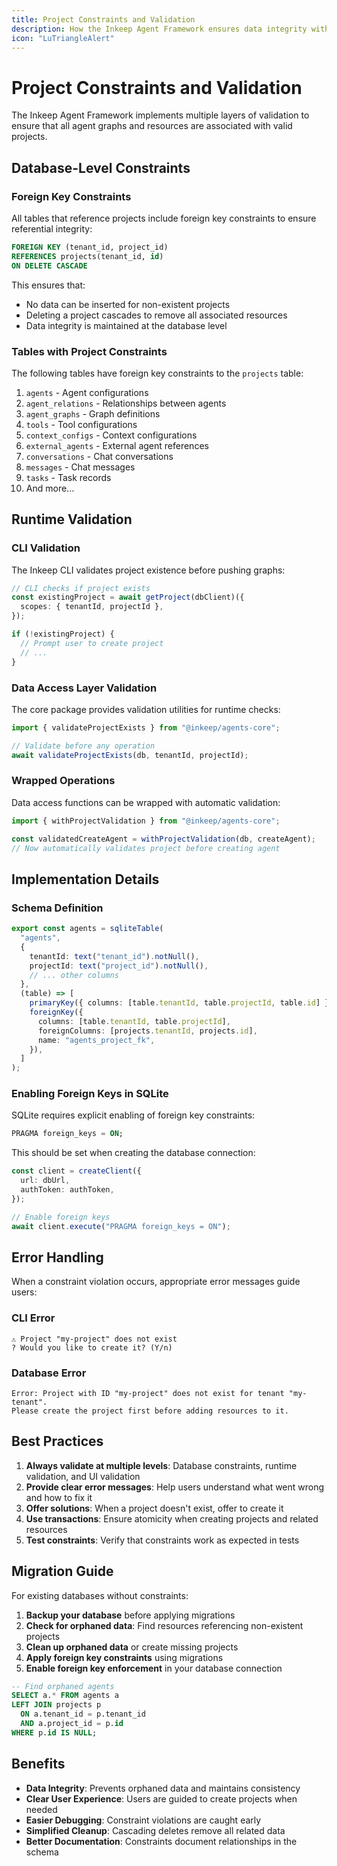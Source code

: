 ```yaml
---
title: Project Constraints and Validation
description: How the Inkeep Agent Framework ensures data integrity with project constraints
icon: "LuTriangleAlert"
---
```


# Project Constraints and Validation

The Inkeep Agent Framework implements multiple layers of validation to ensure that all agent graphs and resources are associated with valid projects.

## Database-Level Constraints

### Foreign Key Constraints

All tables that reference projects include foreign key constraints to ensure referential integrity:

```sql
FOREIGN KEY (tenant_id, project_id)
REFERENCES projects(tenant_id, id)
ON DELETE CASCADE
```

This ensures that:

- No data can be inserted for non-existent projects
- Deleting a project cascades to remove all associated resources
- Data integrity is maintained at the database level

### Tables with Project Constraints

The following tables have foreign key constraints to the `projects` table:

1. `agents` - Agent configurations
2. `agent_relations` - Relationships between agents
3. `agent_graphs` - Graph definitions
4. `tools` - Tool configurations
5. `context_configs` - Context configurations
6. `external_agents` - External agent references
7. `conversations` - Chat conversations
8. `messages` - Chat messages
9. `tasks` - Task records
10. And more...

## Runtime Validation

### CLI Validation

The Inkeep CLI validates project existence before pushing graphs:

```typescript
// CLI checks if project exists
const existingProject = await getProject(dbClient)({
  scopes: { tenantId, projectId },
});

if (!existingProject) {
  // Prompt user to create project
  // ...
}
```

### Data Access Layer Validation

The core package provides validation utilities for runtime checks:

```typescript
import { validateProjectExists } from "@inkeep/agents-core";

// Validate before any operation
await validateProjectExists(db, tenantId, projectId);
```

### Wrapped Operations

Data access functions can be wrapped with automatic validation:

```typescript
import { withProjectValidation } from "@inkeep/agents-core";

const validatedCreateAgent = withProjectValidation(db, createAgent);
// Now automatically validates project before creating agent
```

## Implementation Details

### Schema Definition

```typescript
export const agents = sqliteTable(
  "agents",
  {
    tenantId: text("tenant_id").notNull(),
    projectId: text("project_id").notNull(),
    // ... other columns
  },
  (table) => [
    primaryKey({ columns: [table.tenantId, table.projectId, table.id] }),
    foreignKey({
      columns: [table.tenantId, table.projectId],
      foreignColumns: [projects.tenantId, projects.id],
      name: "agents_project_fk",
    }),
  ]
);
```

### Enabling Foreign Keys in SQLite

SQLite requires explicit enabling of foreign key constraints:

```sql
PRAGMA foreign_keys = ON;
```

This should be set when creating the database connection:

```typescript
const client = createClient({
  url: dbUrl,
  authToken: authToken,
});

// Enable foreign keys
await client.execute("PRAGMA foreign_keys = ON");
```

## Error Handling

When a constraint violation occurs, appropriate error messages guide users:

### CLI Error

```
⚠ Project "my-project" does not exist
? Would you like to create it? (Y/n)
```

### Database Error

```
Error: Project with ID "my-project" does not exist for tenant "my-tenant".
Please create the project first before adding resources to it.
```

## Best Practices

1. **Always validate at multiple levels**: Database constraints, runtime validation, and UI validation
2. **Provide clear error messages**: Help users understand what went wrong and how to fix it
3. **Offer solutions**: When a project doesn't exist, offer to create it
4. **Use transactions**: Ensure atomicity when creating projects and related resources
5. **Test constraints**: Verify that constraints work as expected in tests

## Migration Guide

For existing databases without constraints:

1. **Backup your database** before applying migrations
2. **Check for orphaned data**: Find resources referencing non-existent projects
3. **Clean up orphaned data** or create missing projects
4. **Apply foreign key constraints** using migrations
5. **Enable foreign key enforcement** in your database connection

```sql
-- Find orphaned agents
SELECT a.* FROM agents a
LEFT JOIN projects p
  ON a.tenant_id = p.tenant_id
  AND a.project_id = p.id
WHERE p.id IS NULL;
```

## Benefits

- **Data Integrity**: Prevents orphaned data and maintains consistency
- **Clear User Experience**: Users are guided to create projects when needed
- **Easier Debugging**: Constraint violations are caught early
- **Simplified Cleanup**: Cascading deletes remove all related data
- **Better Documentation**: Constraints document relationships in the schema
